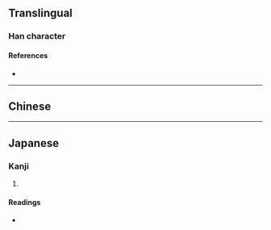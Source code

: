 {{character info}}
==Translingual==

===Han character===
{{Han char|rn=85|rad=水|as=09|sn=12|four=34121|canj=ETMR|ids=⿰氵苛}}

====References====
* {{Han ref|kx=0635.030|dkj=17782|dj=1042.010|hdz=31668.020|uh=6E2E|ud=28206|bh=D9FD|bd=55805}}

----

==Chinese==
{{zh-see|菏|v}}

----

==Japanese==

===Kanji===
{{ja-kanji|grade=|rs=水09}}

# {{rfdef|ja|sort=水09}}

====Readings====
* {{ja-readings|on=[[か]] (ka)|kun=}}